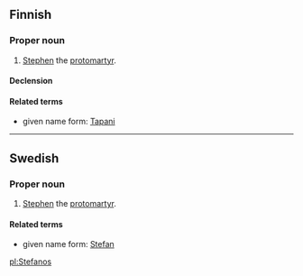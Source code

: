 ==Finnish==

===Proper noun===
{{fi-noun|proper=true}}

# {{biblical character|lang=fi}} [[Stephen]] the [[protomartyr]].

====Declension====
{{fi-decl-vastaus|Stefano|nopl=1}}

====Related terms====
* given name form: [[Tapani]]

----

==Swedish==

===Proper noun===
{{infl|sv|proper noun}}

# {{biblical character|lang=sv}} [[Stephen]] the [[protomartyr]].

====Related terms====
* given name form: [[Stefan]]

[[pl:Stefanos]]